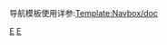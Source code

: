 {{Navbox
|name=Eushully
|title=[[Eushully]]
|state= expanded
| groupstyle = text-align:center
| group1 = [[Eushully]]
| list1 = 
  {{Navbox subgroup
  | groupstyle = 
  | liststyle = width:auto;
  | group1=「[[德尔＝里法纳]]」世界設定<br />（ディル=リフィーナ）
  | list1 ={{Navbox subgroup
   | group1=戰女神系列
   | list1=[[戰女神]]（戰女神MEMORIA） - [[戦女神2 〜失われし記憶への鎮魂歌〜|戰女神2]] - [[戰女神ZERO]] - [[戰女神VERITA]]
   | group2=幻燐系列
   | list2 =[[幻燐的姬將軍]] - [[幻燐的姬將軍2 ～引導靈魂的族譜～|幻燐的姬將軍2]]
   | group3=其他
   | list3=[[めいどいんばに〜]] - [[冥色の隷姫 〜緩やかに廃滅する青珊瑚の森〜|冥色の隷姫]] - [[峰深き瀬にたゆたう唄]] - [[姬狩 Dungeon Master]] - [[神採鍊金名匠]] - {{Tsl|ja|魔導巧殻 〜闇の月女神は導国で詠う〜||魔導巧殻}} - [[天結Castle Meister]] - [[封緘のグラセスタ]] }}
  | group2=其他的世界設定
  | list2=[[空帝戦騎 〜黄昏に沈む楔〜|空帝戦騎]] - [[創刻のアテリアル]]}}
|group2=Anastasia
|list2=[[魔法が世界を救います!]] - [[みんな大好き子づくりばんちょう|子づくりばんちょう]] - [[蒼海の皇女たち]] - [[蒼海のヴァルキュリア 〜孤高の皇女ルツィア〜|蒼海のヴァルキュリア]]
}}
<noinclude>

导航模板使用详参:[[Template:Navbox/doc]]
[[Category:Eushully|E]]
[[Category:电子游戏系列导航模板|E]]
</noinclude>